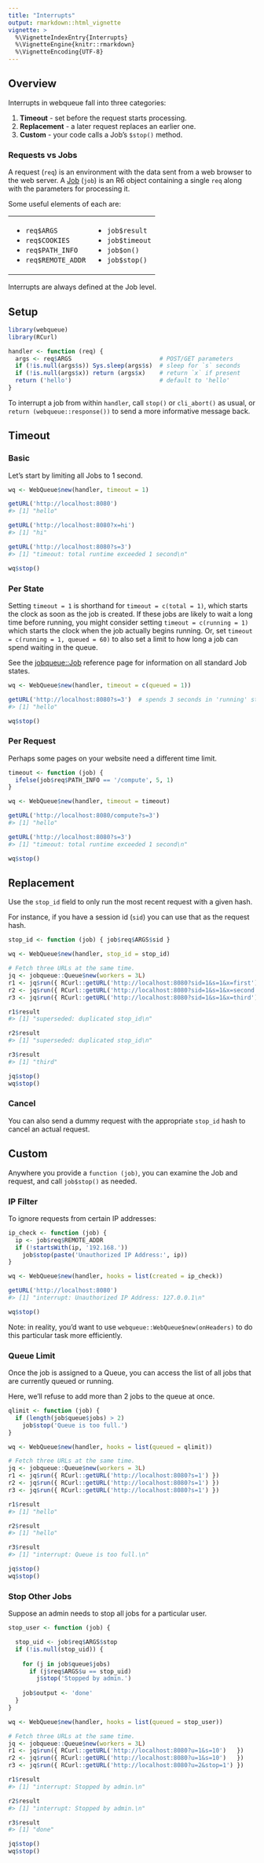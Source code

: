 ```yaml
---
title: "Interrupts"
output: rmarkdown::html_vignette
vignette: >
  %\VignetteIndexEntry{Interrupts}
  %\VignetteEngine{knitr::rmarkdown}
  %\VignetteEncoding{UTF-8}
---
```



## Overview

Interrupts in webqueue fall into three categories:

1. **Timeout** - set before the request starts processing.
2. **Replacement** - a later request replaces an earlier one.
3. **Custom** - your code calls a Job's `$stop()` method.


### Requests vs Jobs

A request (`req`) is an environment with the data sent from a web browser to the web server. A [Job](jobqueue::Job) (`job`) is an R6 object containing a single `req` along with the parameters for processing it.

Some useful elements of each are:

<table><tr><td>

* `req$ARGS`
* `req$COOKIES`
* `req$PATH_INFO`
* `req$REMOTE_ADDR`

</td><td>

* `job$result`
* `job$timeout`
* `job$on()`
* `job$stop()`

</td></tr></table>

Interrupts are always defined at the Job level.


## Setup

```r
library(webqueue)
library(RCurl)

handler <- function (req) {
  args <- req$ARGS                         # POST/GET parameters
  if (!is.null(args$s)) Sys.sleep(args$s)  # sleep for `s` seconds
  if (!is.null(args$x)) return (args$x)    # return `x` if present
  return ('hello')                         # default to 'hello'
}

```

To interrupt a job from within `handler`, call `stop()` or `cli_abort()` as usual, or `return (webqueue::response())` to send a more informative message back.



## Timeout


### Basic

Let's start by limiting all Jobs to 1 second.

```r
wq <- WebQueue$new(handler, timeout = 1)

getURL('http://localhost:8080')
#> [1] "hello"

getURL('http://localhost:8080?x=hi')
#> [1] "hi"

getURL('http://localhost:8080?s=3')
#> [1] "timeout: total runtime exceeded 1 second\n"

wq$stop()
```


### Per State

Setting `timeout = 1` is shorthand for `timeout = c(total = 1)`, which starts 
the clock as soon as the job is created. If these jobs are likely to wait a 
long time before running, you might consider setting `timeout = c(running = 1)` 
which starts the clock when the job actually begins running. Or, set 
`timeout = c(running = 1, queued = 60)`  to also set a limit to how long a job 
can spend waiting in the queue.

See the [jobqueue::Job](https://cmmr.github.io/jobqueue/reference/Job.html#arguments-2)
reference page for information on all standard Job states.

```r
wq <- WebQueue$new(handler, timeout = c(queued = 1))

getURL('http://localhost:8080?s=3')  # spends 3 seconds in 'running' state
#> [1] "hello"

wq$stop()
```


### Per Request

Perhaps some pages on your website need a different time limit.

```r
timeout <- function (job) {
  ifelse(job$req$PATH_INFO == '/compute', 5, 1)
}

wq <- WebQueue$new(handler, timeout = timeout)

getURL('http://localhost:8080/compute?s=3')
#> [1] "hello"

getURL('http://localhost:8080?s=3')
#> [1] "timeout: total runtime exceeded 1 second\n"

wq$stop()
```



## Replacement

Use the `stop_id` field to only run the most recent request with a given hash.

For instance, if you have a session id (`sid`) you can use that as the request hash.


```r
stop_id <- function (job) { job$req$ARGS$sid }

wq <- WebQueue$new(handler, stop_id = stop_id)

# Fetch three URLs at the same time.
jq <- jobqueue::Queue$new(workers = 3L)
r1 <- jq$run({ RCurl::getURL('http://localhost:8080?sid=1&s=1&x=first')  })
r2 <- jq$run({ RCurl::getURL('http://localhost:8080?sid=1&s=1&x=second') })
r3 <- jq$run({ RCurl::getURL('http://localhost:8080?sid=1&s=1&x=third')  })

r1$result
#> [1] "superseded: duplicated stop_id\n"

r2$result
#> [1] "superseded: duplicated stop_id\n"

r3$result
#> [1] "third"

jq$stop()
wq$stop()
```


### Cancel

You can also send a dummy request with the appropriate `stop_id` hash to cancel 
an actual request.




## Custom

Anywhere you provide a `function (job)`, you can examine the Job and request, 
and call `job$stop()` as needed.

### IP Filter

To ignore requests from certain IP addresses:

```r
ip_check <- function (job) {
  ip <- job$req$REMOTE_ADDR
  if (!startsWith(ip, '192.168.'))
    job$stop(paste('Unauthorized IP Address:', ip))
}

wq <- WebQueue$new(handler, hooks = list(created = ip_check))

getURL('http://localhost:8080')
#> [1] "interrupt: Unauthorized IP Address: 127.0.0.1\n"

wq$stop()
```

Note: in reality, you'd want to use `webqueue::WebQueue$new(onHeaders)` to do 
this particular task more efficiently.


### Queue Limit

Once the job is assigned to a Queue, you can access the list of all jobs that 
are currently queued or running.

Here, we'll refuse to add more than 2 jobs to the queue at once.

```r
qlimit <- function (job) {
  if (length(job$queue$jobs) > 2)
    job$stop('Queue is too full.')
}

wq <- WebQueue$new(handler, hooks = list(queued = qlimit))

# Fetch three URLs at the same time.
jq <- jobqueue::Queue$new(workers = 3L)
r1 <- jq$run({ RCurl::getURL('http://localhost:8080?s=1') })
r2 <- jq$run({ RCurl::getURL('http://localhost:8080?s=1') })
r3 <- jq$run({ RCurl::getURL('http://localhost:8080?s=1') })

r1$result
#> [1] "hello"

r2$result
#> [1] "hello"

r3$result
#> [1] "interrupt: Queue is too full.\n"

jq$stop()
wq$stop()
```

### Stop Other Jobs

Suppose an admin needs to stop all jobs for a particular user.

```r
stop_user <- function (job) {

  stop_uid <- job$req$ARGS$stop
  if (!is.null(stop_uid)) {
  
    for (j in job$queue$jobs)
      if (j$req$ARGS$u == stop_uid)
        j$stop('Stopped by admin.')
    
    job$output <- 'done'
  }
}

wq <- WebQueue$new(handler, hooks = list(queued = stop_user))

# Fetch three URLs at the same time.
jq <- jobqueue::Queue$new(workers = 3L)
r1 <- jq$run({ RCurl::getURL('http://localhost:8080?u=1&s=10')   })
r2 <- jq$run({ RCurl::getURL('http://localhost:8080?u=1&s=10')   })
r3 <- jq$run({ RCurl::getURL('http://localhost:8080?u=2&stop=1') })

r1$result
#> [1] "interrupt: Stopped by admin.\n"

r2$result
#> [1] "interrupt: Stopped by admin.\n"

r3$result
#> [1] "done"

jq$stop()
wq$stop()
```




